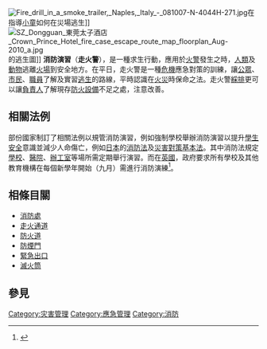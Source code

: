 [[File:Fire_drill_in_a_smoke_trailer,_Naples,_Italy_-_081007-N-4044H-271.jpg|thumb]]在指導[[小童|小童]]如何在災場逃生]]
[[File:SZ_Dongguan_東莞太子酒店_Crown_Prince_Hotel_fire_case_escape_route_map_floorplan_Aug-2010_a.jpg|thumb]]的逃生圖]]
'''消防演習'''（'''走火警'''），是一種求生行動，應用於[[火警|火警]]發生之時，[[人類|人類]]及[[動物|動物]]逃離[[火場|火場]]到安全地方。在平日，走火警是一種[[危機|危機]]應急對策的訓練，讓[[公眾|公眾]]、[[市民|市民]]、[[職員|職員]]了解及實習[[逃生|逃生]]的路線，平時認識在[[火災|火災]]時保命之法。走火警[[綵排|綵排]]更可以讓[[負責人|負責人]]了解現存[[防火設備|防火設備]]不足之處，注意改善。

==相關法例==
部份國家制訂了相關法例以規管消防演習，例如強制學校舉辦消防演習以提升[[學生|學生]][[安全|安全]]意識並減少人命傷亡，例如[[日本|日本]]的[[消防法|消防法]]及[[災害對策基本法|災害對策基本法]]。其中消防法規定[[學校|學校]]、[[醫院|醫院]]、[[辦工室|辦工室]]等場所需定期舉行演習。而在[[英國|英國]]，政府要求所有學校及其他教育機構在每個新學年開始（九月）需進行消防演練<ref>{{cite web|title=Fire safety in the workplace|url=https://www.gov.uk/workplace-fire-safety-your-responsibilities/fire-safety-equipment-drills-and-training|website=Diect Gov|accessdate=29 November 2015|archive-date=2016-01-02|archive-url=https://web.archive.org/web/20160102182708/https://www.gov.uk/workplace-fire-safety-your-responsibilities/fire-safety-equipment-drills-and-training|dead-url=no}}</ref>。

==相條目關==
*[[消防處|消防處]]
*[[走火通道|走火通道]]
*[[防火道|防火道]]
*[[防煙門|防煙門]]
*[[緊急出口|緊急出口]]
*[[滅火筒|滅火筒]]

==參見==
{{Reflist}}

{{防火}}

[[Category:灾害管理|Category:灾害管理]]
[[Category:應急管理|Category:應急管理]]
[[Category:消防|Category:消防]]
